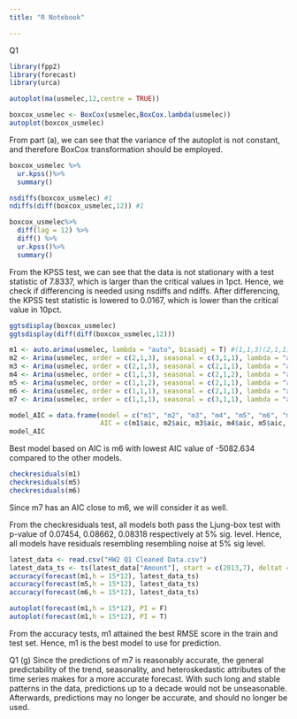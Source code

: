 ```yaml
---
title: "R Notebook"

---
```

Q1
```r
library(fpp2)
library(forecast)
library(urca)
```

```r
autoplot(ma(usmelec,12,centre = TRUE))

```

```r
boxcox_usmelec <- BoxCox(usmelec,BoxCox.lambda(usmelec))
autoplot(boxcox_usmelec)
```
From part (a), we can see that the variance of the autoplot is not constant, and therefore BoxCox transformation should be employed.


```r
boxcox_usmelec %>%
  ur.kpss()%>%
  summary()

nsdiffs(boxcox_usmelec) #1
ndiffs(diff(boxcox_usmelec,12)) #1

boxcox_usmelec%>%
  diff(lag = 12) %>%
  diff() %>%
  ur.kpss()%>%
  summary()
```
From the KPSS test, we can see that the data is not stationary with a test statistic of 7.8337, which is larger than the critical values in 1pct. Hence, we check if differencing is needed using nsdiffs and ndiffs. After differencing, the KPSS test statistic is lowered to 0.0167, which is lower than the critical value in 10pct.

```r
ggtsdisplay(boxcox_usmelec)
ggtsdisplay(diff(diff(boxcox_usmelec,12)))

m1 <- auto.arima(usmelec, lambda = "auto", biasadj = T) #(1,1,3)(2,1,1)[12]
m2 <- Arima(usmelec, order = c(2,1,3), seasonal = c(3,1,1), lambda = "auto", biasadj = T)
m3 <- Arima(usmelec, order = c(2,1,3), seasonal = c(2,1,1), lambda = "auto", biasadj = T)
m4 <- Arima(usmelec, order = c(1,1,3), seasonal = c(2,1,2), lambda = "auto", biasadj = T)
m5 <- Arima(usmelec, order = c(1,1,2), seasonal = c(2,1,1), lambda = "auto", biasadj = T)
m6 <- Arima(usmelec, order = c(1,1,1), seasonal = c(2,1,1), lambda = "auto", biasadj = T)
m7 <- Arima(usmelec, order = c(1,1,1), seasonal = c(3,1,1), lambda = "auto", biasadj = T)

model_AIC = data.frame(model = c("m1", "m2", "m3", "m4", "m5", "m6", "m7"),
                       AIC = c(m1$aic, m2$aic, m3$aic, m4$aic, m5$aic, m6$aic, m7$aic))
model_AIC

```
Best model based on AIC is m6 with lowest AIC value of -5082.634 compared to the other models.

```r
checkresiduals(m1)
checkresiduals(m5)
checkresiduals(m6)

```

Since m7 has an AIC close to m6, we will consider it as well. 

From the checkresiduals test, all models both pass the Ljung-box test with p-value of 0.07454, 0.08662, 0.08318 respectively at 5% sig. level.
Hence, all models have residuals resembling resembling noise at 5% sig level.


```r
latest_data <- read.csv("HW2 Q1 Cleaned Data.csv")
latest_data_ts <- ts(latest_data["Amount"], start = c(2013,7), deltat = 1/12)
accuracy(forecast(m1,h = 15*12), latest_data_ts)
accuracy(forecast(m5,h = 15*12), latest_data_ts)
accuracy(forecast(m6,h = 15*12), latest_data_ts)

autoplot(forecast(m1,h = 15*12), PI = F)
autoplot(forecast(m1,h = 15*12), PI = T)

```

From the accuracy tests, m1 attained the best RMSE score in the train and test set. Hence, m1 is the best model to use for prediction.

Q1 (g)
Since the predictions of m7 is reasonably accurate, the general predictability of the trend, seasonality, and heteroskedastic attributes of the time series makes for a more accurate forecast. With such long and stable patterns in the data, predictions up to a decade would not be unseasonable. Afterwards, predictions may no longer be accurate, and should no longer be used.

